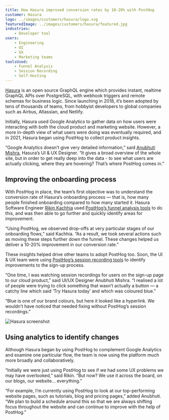 ```yaml
---
title: How Hasura improved conversion rates by 10-20% with PostHog
customer: Hasura
logo: ../images/customers/hasura/logo.svg
featuredImage: ../images/customers/hasura/featured.jpg
industries:
    - Developer tool
users:
    - Engineering
    - UI
    - UX
    - Marketing teams
toolsUsed:
    - Funnel Analysis
    - Session Recording
    - Self-Hosting
---
```


[Hasura](https://hasura.io/) is an open source GraphQL engine which provides instant, realtime GraphQL APIs over PostgreSQL, with webhook triggers and remote schemas for business logic. Since launching in 2018, it’s been adopted by tens of thousands of teams, from hobbyist developers to global companies such as Airbus, Atlassian, and Netlify.

Initially, Hasura used Google Analytics to gather data on how users were interacting with both the cloud product and marketing website. However, a more in-depth view of what users were doing was eventually required, and in 2021, Hasura began using PostHog to collect product insights.

“Google Analytics doesn’t give very detailed information,” said [Anubhuti Mishra](https://www.linkedin.com/in/anubhuti-mishra-868703134/), Hasura’s UI & UX Designer. “It gives a broad overview of the whole site, but in order to get really deep into the data - to see what users are actually clicking, where they are hovering? That’s where PostHog comes in.”

<BorderWrapper>
    <Quote
        imageSource="/images/customers/rikin.png"
        size="md"
        name="Rikin Kachhia"
        title="Software Engineer at Hasura"
        quote={`“No other tools we looked at offered self-hosted deployments. Some of our systems deal with sensitive data and we didn’t want to get into compliance issues with third parties. Self-hosting on PostHog just took that whole problem away.”`}
    />
</BorderWrapper>

## Improving the onboarding process

With PostHog in place, the team’s first objective was to understand the conversion rate of Hasura’s onboarding process — that is, how many people finished onboarding compared to how many started it. Hasura Software Engineer [Rikin Kachhia](https://www.linkedin.com/in/rikin-kachhia-816b91b8/) used [PostHog’s funnel analysis tools](https://posthog.com/docs/user-guides/funnels) to do this, and was then able to go further and quickly identify areas for improvement.

“Using PostHog, we observed drop-offs at very particular stages of our onboarding flows,” said Kachhia. “As a result, we took several actions such as moving these steps further down the funnel. These changes helped us deliver a 10-20% improvement in our conversion rate.”

These insights helped drive other teams to adopt PostHog too. Soon, the UI & UX team were using [PostHog’s session recording tools](https://posthog.com/docs/user-guides/session-recording) to identify improvements to the sign-up process.

“One time, I was watching session recordings for users on the sign-up page to our cloud product,” said UI/UX Designer Anubhuti Mishra. “I realised a lot of people were trying to click something that wasn’t actually a button — a catchy line which said ‘Try Hasura today’ and which was coloured blue.”

“Blue is one of our brand colours, but here it looked like a hyperlink. We wouldn’t have noticed that needed fixing without PostHog’s session recordings.”

![Hasura screenshot](../images/customers/hasura/screenshot.png)

## Using analytics to identify changes

Although Hasura began by using PostHog to complement Google Analytics and examine one particular flow, the team is now using the platform much more broadly and collaboratively.

“Initially we were just using PostHog to see if we had some UX problems we may have overlooked,” said Rikin. “But now? We use it across the board, on our blogs, our website… everything.”

“For example, I’m currently using PostHog to look at our top-performing website pages, such as tutorials, blog and pricing pages,” added Anubhuti. “We plan to build a schedule around this so that we are always shifting focus throughout the website and can continue to improve with the help of PostHog.”

